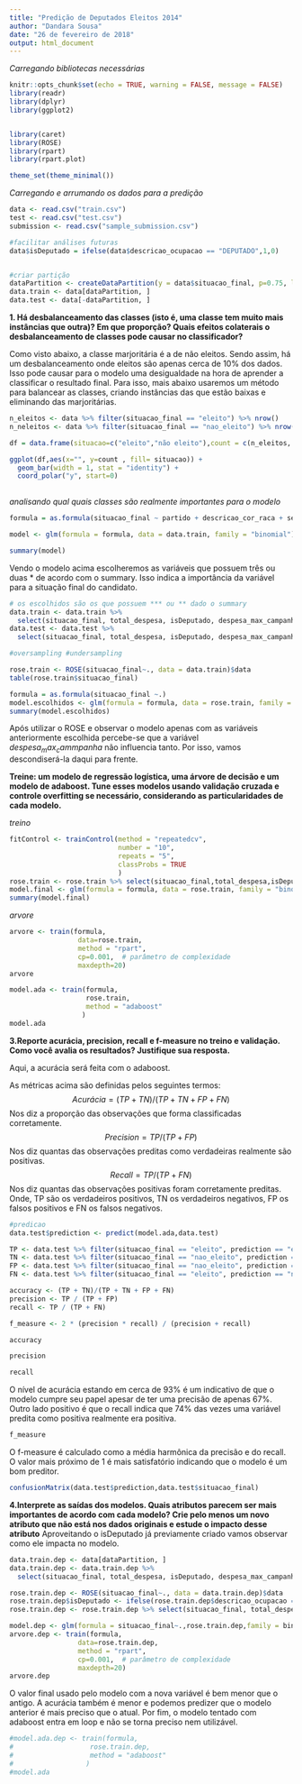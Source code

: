 ```yaml
---
title: "Predição de Deputados Eleitos 2014"
author: "Dandara Sousa"
date: "26 de fevereiro de 2018"
output: html_document
---
```


*Carregando bibliotecas necessárias*
```r
knitr::opts_chunk$set(echo = TRUE, warning = FALSE, message = FALSE)
library(readr)
library(dplyr) 
library(ggplot2)


library(caret)
library(ROSE)
library(rpart)
library(rpart.plot) 

theme_set(theme_minimal())
```

*Carregando e arrumando os dados para a predição*
```r
data <- read.csv("train.csv")
test <- read.csv("test.csv")
submission <- read.csv("sample_submission.csv")

#facilitar análises futuras
data$isDeputado = ifelse(data$descricao_ocupacao == "DEPUTADO",1,0)


#criar partição
dataPartition <- createDataPartition(y = data$situacao_final, p=0.75, list=FALSE);
data.train <- data[dataPartition, ]
data.test <- data[-dataPartition, ]
```

**1. Há desbalanceamento das classes (isto é, uma classe tem muito mais instâncias que outra)? Em que proporção? Quais efeitos colaterais o desbalanceamento de classes pode causar no classificador?**

Como visto abaixo, a classe marjoritária é a de não eleitos. Sendo assim, há um desbalanceamento onde eleitos são apenas cerca de 10% dos dados. Isso pode causar para o modelo uma desigualdade na hora de aprender a classificar o resultado final. Para isso, mais abaixo usaremos um método para balancear as classes, criando instâncias das que estão baixas e eliminando das marjoritárias.

```r
n_eleitos <- data %>% filter(situacao_final == "eleito") %>% nrow()
n_neleitos <- data %>% filter(situacao_final == "nao_eleito") %>% nrow()

df = data.frame(situacao=c("eleito","não eleito"),count = c(n_eleitos, n_neleitos))

ggplot(df,aes(x="", y=count , fill= situacao)) + 
  geom_bar(width = 1, stat = "identity") +
  coord_polar("y", start=0)
  
```

*analisando qual quais classes são realmente importantes para o modelo*
```r

formula = as.formula(situacao_final ~ partido + descricao_cor_raca + sexo + total_despesa + descricao_ocupacao + despesa_max_campanha)

model <- glm(formula = formula, data = data.train, family = "binomial")

summary(model)
```
Vendo o modelo acima escolheremos as variáveis que possuem três ou duas * de acordo com o summary. Isso indica a importância da variável para a situação final do candidato.
```r

# os escolhidos são os que possuem *** ou ** dado o summary
data.train <- data.train %>%
  select(situacao_final, total_despesa, isDeputado, despesa_max_campanha)
data.test <- data.test %>%
  select(situacao_final, total_despesa, isDeputado, despesa_max_campanha)

#oversampling #undersampling

rose.train <- ROSE(situacao_final~., data = data.train)$data
table(rose.train$situacao_final)
```

```r

formula = as.formula(situacao_final ~.)
model.escolhidos <- glm(formula = formula, data = rose.train, family = "binomial")
summary(model.escolhidos)
```

Após utilizar o ROSE e observar o modelo apenas com as variáveis anteriormente escolhida percebe-se que a variável $despesa_max_cammpanha$ não influencia tanto. Por isso, vamos descondiserá-la daqui para frente.

**Treine: um modelo de regressão logística, uma árvore de decisão e um modelo de adaboost. Tune esses modelos usando validação cruzada e controle overfitting se necessário, considerando as particularidades de cada modelo. **

*treino*
```r
fitControl <- trainControl(method = "repeatedcv",
                           number = "10",
                           repeats = "5",
                           classProbs = TRUE
                           )
rose.train <- rose.train %>% select(situacao_final,total_despesa,isDeputado)
model.final <- glm(formula = formula, data = rose.train, family = "binomial")
summary(model.final)
```

*arvore*
```r
arvore <- train(formula,
                 data=rose.train,
                 method = "rpart",
                 cp=0.001,  # parâmetro de complexidade
                 maxdepth=20)
arvore
```


```r
model.ada <- train(formula,
                   rose.train,
                   method = "adaboost"
                  )
model.ada
```


**3.Reporte acurácia, precision, recall e f-measure no treino e validação. Como você avalia os resultados? Justifique sua resposta.**

Aqui, a acurácia será feita com o adaboost.

As métricas acima são definidas pelos seguintes termos:
$$Acurácia = (TP + TN)/(TP + TN + FP + FN)$$
Nos diz a proporção das observações que forma classificadas corretamente.
$$Precision = TP / (TP + FP)$$
Nos diz quantas das observações preditas como verdadeiras realmente são positivas.
$$Recall = TP / (TP + FN)$$
Nos diz quantas das observações positivas foram corretamente preditas.  
Onde, TP são os verdadeiros positivos, TN os verdadeiros negativos, FP os falsos positivos e FN os falsos negativos.  

```r
#predicao
data.test$prediction <- predict(model.ada,data.test)

TP <- data.test %>% filter(situacao_final == "eleito", prediction == "eleito") %>% nrow()
TN <- data.test %>% filter(situacao_final == "nao_eleito", prediction == "nao_eleito") %>% nrow()
FP <- data.test %>% filter(situacao_final == "nao_eleito", prediction == "eleito") %>% nrow()
FN <- data.test %>% filter(situacao_final == "eleito", prediction == "nao_eleito") %>% nrow()

accuracy <- (TP + TN)/(TP + TN + FP + FN)
precision <- TP / (TP + FP)
recall <- TP / (TP + FN)

f_measure <- 2 * (precision * recall) / (precision + recall)
```

```r
accuracy
```
```r
precision
```
```r
recall
```
O nível de acurácia estando em cerca de 93% é um indicativo de que o modelo cumpre seu papel apesar de ter uma precisão de apenas 67%. Outro lado positivo é que o recall indica que 74% das vezes uma variável predita como positiva realmente era positiva.  
```r
f_measure
```

O f-measure é calculado como a média harmônica da precisão e do recall. O valor mais próximo de 1 é mais satisfatório indicando que o modelo é um bom preditor.
```r
confusionMatrix(data.test$prediction,data.test$situacao_final)
```


**4.Interprete as saídas dos modelos. Quais atributos parecem ser mais importantes de acordo com cada modelo? Crie pelo menos um novo atributo que não está nos dados originais e estude o impacto desse atributo**
Aproveitando o isDeputado já previamente criado vamos observar como ele impacta no modelo.

```r
data.train.dep <- data[dataPartition, ]
data.train.dep <- data.train.dep %>%
  select(situacao_final, total_despesa, isDeputado, despesa_max_campanha,descricao_ocupacao)

rose.train.dep <- ROSE(situacao_final~., data = data.train.dep)$data
rose.train.dep$isDeputado <- ifelse(rose.train.dep$descricao_ocupacao == "DEPUTADO", 1, 0)
rose.train.dep <- rose.train.dep %>% select(situacao_final, total_despesa, isDeputado, despesa_max_campanha)

model.dep <- glm(formula = situacao_final~.,rose.train.dep,family = binomial)
arvore.dep <- train(formula,
                 data=rose.train.dep,
                 method = "rpart",
                 cp=0.001,  # parâmetro de complexidade
                 maxdepth=20)
arvore.dep

```
O valor final usado pelo modelo com a nova variável é bem menor que o antigo. A acurácia também é menor e podemos predizer que o modelo anterior é mais preciso que o atual.
Por fim, o modelo tentado com adaboost entra em loop e não se torna preciso nem utilizável.
```r
#model.ada.dep <- train(formula,
#                   rose.train.dep,
#                   method = "adaboost"
#                  )
#model.ada

```

